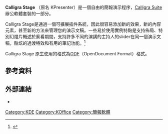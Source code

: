 {{問題條目|{{更新|time=2014-01-08T08:01:14+00:00}}
{{Expand|time=2014-01-08T08:01:14+00:00}}
{{Expand English|Calligra Sheets}}
{{roughtranslation|time=2012-02-02T02:14:08+00:00}}
}}
{{Infobox_Software 
| name                   = Calligra Stage
| logo                   = 
| screenshot             = [[File:Calligra_Stage_3.2.1_screenshot.png|250px]] 
| caption                = Calligra Stage 3.2.1 screenshot 
| developer              = [[KDE|KDE]]
| latest_release_version = 3.2.1
| latest_release_date    = {{Start date and age|2020|05|14}}
| operating_system       = [[跨平台|跨平台]] 
| genre                  = 簡報演示程序
| license                = [[GNU_Lesser_General_Public_License|GNU Lesser General Public License]] 
| website                = {{URL|https://www.calligra.org/stage/}}
}}
'''Calligra Stage''' （原名 KPresenter）是一個自由的簡報演示程序，[[Calligra_Suite|Calligra Suite]]辦公軟體套裝的一部分。

Calligra Stage是通過一個可擴展插件系統，因此很容易添加新的效果，新的內容元素，甚至新的方法來管理您的演示文稿。一些易於使用實例特點是支持佈局、特別幻燈片概述於察看期間，支持許多不同的演講的主持人的slider在同一個演示文稿，酷炫的過渡特效和有用的筆記功能。<ref>{{cite web |url=http://www.koffice.org/kpresenter/ |title=存档副本 |accessdate=2009-06-05 |deadurl=yes |archiveurl=https://web.archive.org/web/20081011051814/http://koffice.org/kpresenter |archivedate=2008-10-11 }}</ref>

Calligra Stage 原生使用的格式為[[ODF|ODF]]（OpenDocument Format）格式。

== 參考資料 ==
<references/>

== 外部連結 ==

*{{official|https://www.calligra.org/stage/}}

{{KOffice}}
{{KDE}}
{{Free-software-stub}}
[[Category:KDE|Category:KDE]]
[[Category:KOffice|Category:KOffice]]
[[Category:簡報軟體|Category:簡報軟體]]